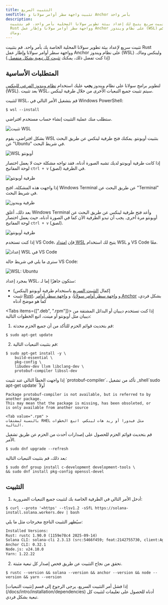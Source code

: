 ```yaml
---
title: التثبيت السريع
seoTitle: تثبيت واجهة سطر أوامر سولانا و Anchor بأمر واحد
description:
  دليل تثبيت سريع يتيح لك إعداد بيئة تطوير سولانا المحلية بأمر واحد. قم بتثبيت
  Rust وواجهة سطر أوامر سولانا وإطار عمل Anchor على نظام ويندوز (WSL) ولينكس
  وماك.
---
```


تثبيت سريع لإعداد بيئة تطوير سولانا المحلية الخاصة بك بأمر واحد. قم بتثبيت Rust
وواجهة سطر أوامر سولانا وإطار عمل Anchor على نظام ويندوز (WSL) ولينكس وماك. (إذا
كنت تفضل ذلك، يمكنك
[تثبيت كل تبعية بشكل منفصل](/docs/intro/installation/dependencies).)

## المتطلبات الأساسية

<Accordions>
<Accordion title="ويندوز">

لتطوير برامج سولانا على نظام ويندوز **يجب** عليك استخدام
[نظام ويندوز الفرعي للينكس](https://learn.microsoft.com/en-us/windows/wsl/install)
(WSL). بعد تثبيت WSL، سيتم تثبيت جميع التبعيات الأخرى من خلال طرفية لينكس.

لتثبيت WSL، قم بتشغيل الأمر التالي في Windows PowerShell:

```terminal
$ wsl --install
```

ستطلب منك عملية التثبيت إنشاء حساب مستخدم افتراضي.

![تثبيت WSL](/assets/docs/intro/installation/wsl-install.png)

بشكل افتراضي، يقوم WSL بتثبيت أوبونتو. يمكنك فتح طرفية لينكس عن طريق البحث عن
"Ubuntu" في شريط البحث.

![WSL أوبونتو](/assets/docs/intro/installation/wsl-ubuntu-search.png)

إذا كانت طرفية أوبونتو لديك تشبه الصورة أدناه، فقد تواجه مشكلة حيث لا يعمل
اختصار لوحة المفاتيح `ctrl + v` (لصق) في الطرفية.

![طرفية أوبونتو](/assets/docs/intro/installation/wsl-ubuntu-terminal-1.png)

إذا واجهت هذه المشكلة، افتح Windows Terminal عن طريق البحث عن "Terminal" في شريط
البحث.

![طرفية ويندوز](/assets/docs/intro/installation/wsl-windows-terminal.png)

بعد ذلك، أغلق Windows Terminal وأعد فتح طرفية لينكس عن طريق البحث عن أوبونتو مرة
أخرى. يجب أن تبدو الطرفية الآن كما في الصورة أدناه، حيث يعمل اختصار لوحة
المفاتيح `ctrl + v` (لصق).

![طرفية أوبونتو](/assets/docs/intro/installation/wsl-ubuntu-terminal-2.png)

إذا كنت تستخدم VS Code، فإن
[امتداد WSL](https://code.visualstudio.com/docs/remote/wsl-tutorial) يتيح لك
استخدام WSL و VS Code معًا.

![إعداد WSL في VS Code](/assets/docs/intro/installation/wsl-vscode.png)

سترى ما يلي في شريط حالة VS Code:

![WSL: Ubuntu](/assets/docs/intro/installation/wsl-vscode-ubuntu.png)

بمجرد إعداد WSL، ستكون جاهزًا إما لـ:

- إكمال [التثبيت السريع](#installation) باستخدام طرفية أوبونتو (لينكس)
- تثبيت [Rust](/docs/intro/installation/dependencies#install-rust)، و
  [واجهة سطر أوامر سولانا](/docs/intro/installation/dependencies#install-solana-cli)،
  و
  [واجهة سطر أوامر Anchor](/docs/intro/installation/dependencies#install-anchor-cli)
  بشكل فردي، كما هو موضح أدناه

</Accordion>
<Accordion title="Linux">

<Tabs items={[".deb", ".rpm"]}>
<Tab value=".deb" >
إذا كنت تستخدم ديبيان أو البدائل المشتقة من ديبيان مثل أوبونتو أو مينت، اتبع الخطوات التالية:

1. قم بتحديث قوائم الحزم للتأكد من أن جميع الحزم محدثة:

```terminal
$ sudo apt-get update
```

2. قم بتثبيت التبعيات التالية:

```terminal
$ sudo apt-get install -y \
    build-essential \
    pkg-config \
    libudev-dev llvm libclang-dev \
    protobuf-compiler libssl-dev
```

<Callout>
إذا واجهت الخطأ التالي عند تثبيت `protobuf-compiler`، تأكد
من تشغيل _shell`sudo apt-get update` أولاً

```
Package protobuf-compiler is not available, but is referred to by another package.
This may mean that the package is missing, has been obsoleted, or
is only available from another source
```

</Callout>

  </Tab>

    <Tab value=".rpm" >
    بالنسبة لمشتقات RHEL مثل فيدورا أو ريد هات لينكس، اتبع الخطوات التالية.

قم بتحديث قوائم الحزم للحصول على إصدارات أحدث من الحزم عن طريق تشغيل الأمر.

```terminal
$ sudo dnf upgrade --refresh
```

بعد ذلك، قم بتثبيت التبعيات التالية:

```terminal
$ sudo dnf group install c-development development-tools \
&& sudo dnf install pkg-config openssl-devel
```

  </Tab>
</Tabs>

</Accordion>
</Accordions>

## التثبيت

1. أدخل الأمر التالي في الطرفية الخاصة بك لتثبيت جميع التبعيات الضرورية:

```terminal
$ curl --proto '=https' --tlsv1.2 -sSfL https://solana-install.solana.workers.dev | bash
```

سيُظهر التثبيت الناجح مخرجات مثل ما يلي:

```txt title="Example output"
Installed Versions:
Rust: rustc 1.90.0 (1159e78c4 2025-09-14)
Solana CLI: solana-cli 2.3.13 (src:5466f459; feat:2142755730, client:Agave)
Anchor CLI: 0.32.1
Node.js: v24.10.0
Yarn: 1.22.22
```

2. تحقق من نجاح التثبيت عن طريق فحص إصدار كل تبعية مثبتة.

```terminal
$ rustc --version && solana --version && anchor --version && node --version && yarn --version
```

<Callout>
  إذا فشل أمر التثبيت السريع، يرجى الرجوع إلى قسم [تثبيت
  التبعيات](/docs/intro/installation/dependencies) أدناه للحصول على تعليمات
  لتثبيت كل تبعية بشكل فردي.
</Callout>
